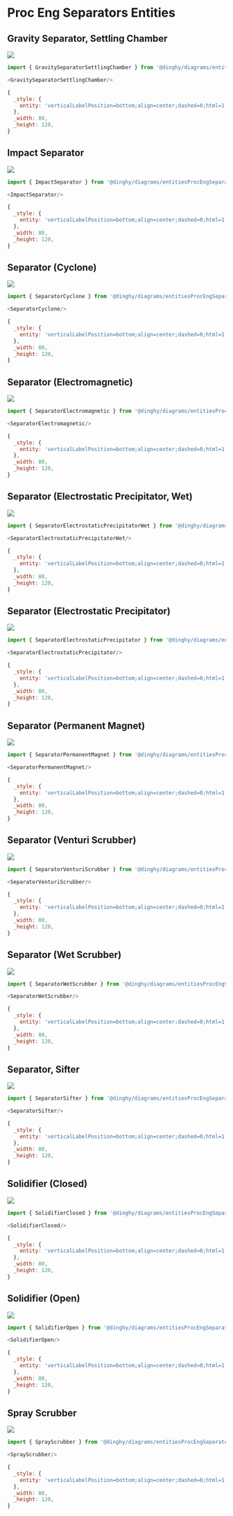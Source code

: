
# Proc Eng Separators Entities


## Gravity Separator, Settling Chamber

<Tabs>
  <TabItem value="Preview">

![](./gravity-separator-settling-chamber.png#drawio)

  </TabItem>
  <TabItem value="Usage">
    
```js
import { GravitySeparatorSettlingChamber } from '@dinghy/diagrams/entitiesProcEngSeparators'

<GravitySeparatorSettlingChamber/>
```

  </TabItem>
  <TabItem value="Definition">
    
```js
{
  _style: {
    entity: 'verticalLabelPosition=bottom;align=center;dashed=0;html=1;verticalAlign=top;shape=mxgraph.pid.separators.gravity_separator,_settling_chamber2;',
  },
  _width: 80,
  _height: 120,
}
```

  </TabItem>
</Tabs>


## Impact Separator

<Tabs>
  <TabItem value="Preview">

![](./impact-separator.png#drawio)

  </TabItem>
  <TabItem value="Usage">
    
```js
import { ImpactSeparator } from '@dinghy/diagrams/entitiesProcEngSeparators'

<ImpactSeparator/>
```

  </TabItem>
  <TabItem value="Definition">
    
```js
{
  _style: {
    entity: 'verticalLabelPosition=bottom;align=center;dashed=0;html=1;verticalAlign=top;shape=mxgraph.pid.separators.impact_separator;',
  },
  _width: 80,
  _height: 120,
}
```

  </TabItem>
</Tabs>


## Separator (Cyclone)

<Tabs>
  <TabItem value="Preview">

![](./separator-cyclone.png#drawio)

  </TabItem>
  <TabItem value="Usage">
    
```js
import { SeparatorCyclone } from '@dinghy/diagrams/entitiesProcEngSeparators'

<SeparatorCyclone/>
```

  </TabItem>
  <TabItem value="Definition">
    
```js
{
  _style: {
    entity: 'verticalLabelPosition=bottom;align=center;dashed=0;html=1;verticalAlign=top;shape=mxgraph.pid.separators.separator_(cyclone)2;',
  },
  _width: 80,
  _height: 120,
}
```

  </TabItem>
</Tabs>


## Separator (Electromagnetic)

<Tabs>
  <TabItem value="Preview">

![](./separator-electromagnetic.png#drawio)

  </TabItem>
  <TabItem value="Usage">
    
```js
import { SeparatorElectromagnetic } from '@dinghy/diagrams/entitiesProcEngSeparators'

<SeparatorElectromagnetic/>
```

  </TabItem>
  <TabItem value="Definition">
    
```js
{
  _style: {
    entity: 'verticalLabelPosition=bottom;align=center;dashed=0;html=1;verticalAlign=top;shape=mxgraph.pid.separators.separator_(electromagnetic);',
  },
  _width: 80,
  _height: 120,
}
```

  </TabItem>
</Tabs>


## Separator (Electrostatic Precipitator, Wet)

<Tabs>
  <TabItem value="Preview">

![](./separator-electrostatic-precipitator-wet.png#drawio)

  </TabItem>
  <TabItem value="Usage">
    
```js
import { SeparatorElectrostaticPrecipitatorWet } from '@dinghy/diagrams/entitiesProcEngSeparators'

<SeparatorElectrostaticPrecipitatorWet/>
```

  </TabItem>
  <TabItem value="Definition">
    
```js
{
  _style: {
    entity: 'verticalLabelPosition=bottom;align=center;dashed=0;html=1;verticalAlign=top;shape=mxgraph.pid.separators.separator_(electrostatic_precipitator,_wet);',
  },
  _width: 80,
  _height: 120,
}
```

  </TabItem>
</Tabs>


## Separator (Electrostatic Precipitator)

<Tabs>
  <TabItem value="Preview">

![](./separator-electrostatic-precipitator.png#drawio)

  </TabItem>
  <TabItem value="Usage">
    
```js
import { SeparatorElectrostaticPrecipitator } from '@dinghy/diagrams/entitiesProcEngSeparators'

<SeparatorElectrostaticPrecipitator/>
```

  </TabItem>
  <TabItem value="Definition">
    
```js
{
  _style: {
    entity: 'verticalLabelPosition=bottom;align=center;dashed=0;html=1;verticalAlign=top;shape=mxgraph.pid.separators.separator_(electrostatic_precipitator);',
  },
  _width: 80,
  _height: 120,
}
```

  </TabItem>
</Tabs>


## Separator (Permanent Magnet)

<Tabs>
  <TabItem value="Preview">

![](./separator-permanent-magnet.png#drawio)

  </TabItem>
  <TabItem value="Usage">
    
```js
import { SeparatorPermanentMagnet } from '@dinghy/diagrams/entitiesProcEngSeparators'

<SeparatorPermanentMagnet/>
```

  </TabItem>
  <TabItem value="Definition">
    
```js
{
  _style: {
    entity: 'verticalLabelPosition=bottom;align=center;dashed=0;html=1;verticalAlign=top;shape=mxgraph.pid.separators.separator_(permanent_magnet)2;',
  },
  _width: 80,
  _height: 120,
}
```

  </TabItem>
</Tabs>


## Separator (Venturi Scrubber)

<Tabs>
  <TabItem value="Preview">

![](./separator-venturi-scrubber.png#drawio)

  </TabItem>
  <TabItem value="Usage">
    
```js
import { SeparatorVenturiScrubber } from '@dinghy/diagrams/entitiesProcEngSeparators'

<SeparatorVenturiScrubber/>
```

  </TabItem>
  <TabItem value="Definition">
    
```js
{
  _style: {
    entity: 'verticalLabelPosition=bottom;align=center;dashed=0;html=1;verticalAlign=top;shape=mxgraph.pid.separators.separator_(venturi_scrubber);',
  },
  _width: 80,
  _height: 120,
}
```

  </TabItem>
</Tabs>


## Separator (Wet Scrubber)

<Tabs>
  <TabItem value="Preview">

![](./separator-wet-scrubber.png#drawio)

  </TabItem>
  <TabItem value="Usage">
    
```js
import { SeparatorWetScrubber } from '@dinghy/diagrams/entitiesProcEngSeparators'

<SeparatorWetScrubber/>
```

  </TabItem>
  <TabItem value="Definition">
    
```js
{
  _style: {
    entity: 'verticalLabelPosition=bottom;align=center;dashed=0;html=1;verticalAlign=top;shape=mxgraph.pid.separators.separator_(wet_scrubber)2;',
  },
  _width: 80,
  _height: 120,
}
```

  </TabItem>
</Tabs>


## Separator, Sifter

<Tabs>
  <TabItem value="Preview">

![](./separator-sifter.png#drawio)

  </TabItem>
  <TabItem value="Usage">
    
```js
import { SeparatorSifter } from '@dinghy/diagrams/entitiesProcEngSeparators'

<SeparatorSifter/>
```

  </TabItem>
  <TabItem value="Definition">
    
```js
{
  _style: {
    entity: 'verticalLabelPosition=bottom;align=center;dashed=0;html=1;verticalAlign=top;shape=mxgraph.pid.separators.separator,_sifter2;',
  },
  _width: 80,
  _height: 120,
}
```

  </TabItem>
</Tabs>


## Solidifier (Closed)

<Tabs>
  <TabItem value="Preview">

![](./solidifier-closed.png#drawio)

  </TabItem>
  <TabItem value="Usage">
    
```js
import { SolidifierClosed } from '@dinghy/diagrams/entitiesProcEngSeparators'

<SolidifierClosed/>
```

  </TabItem>
  <TabItem value="Definition">
    
```js
{
  _style: {
    entity: 'verticalLabelPosition=bottom;align=center;dashed=0;html=1;verticalAlign=top;shape=mxgraph.pid.separators.solidifier_(closed);',
  },
  _width: 80,
  _height: 120,
}
```

  </TabItem>
</Tabs>


## Solidifier (Open)

<Tabs>
  <TabItem value="Preview">

![](./solidifier-open.png#drawio)

  </TabItem>
  <TabItem value="Usage">
    
```js
import { SolidifierOpen } from '@dinghy/diagrams/entitiesProcEngSeparators'

<SolidifierOpen/>
```

  </TabItem>
  <TabItem value="Definition">
    
```js
{
  _style: {
    entity: 'verticalLabelPosition=bottom;align=center;dashed=0;html=1;verticalAlign=top;shape=mxgraph.pid.separators.solidifier_(open);',
  },
  _width: 80,
  _height: 120,
}
```

  </TabItem>
</Tabs>


## Spray Scrubber

<Tabs>
  <TabItem value="Preview">

![](./spray-scrubber.png#drawio)

  </TabItem>
  <TabItem value="Usage">
    
```js
import { SprayScrubber } from '@dinghy/diagrams/entitiesProcEngSeparators'

<SprayScrubber/>
```

  </TabItem>
  <TabItem value="Definition">
    
```js
{
  _style: {
    entity: 'verticalLabelPosition=bottom;align=center;dashed=0;html=1;verticalAlign=top;shape=mxgraph.pid.separators.spray_scrubber;',
  },
  _width: 80,
  _height: 120,
}
```

  </TabItem>
</Tabs>

